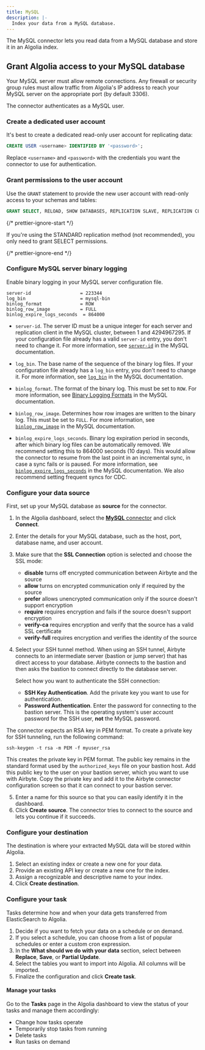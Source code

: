 ```yaml
---
title: MySQL
description: |-
  Index your data from a MySQL database.
---
```


The MySQL connector lets you read data from a MySQL database and store it in an Algolia index.

## Grant Algolia access to your MySQL database

Your MySQL server must allow remote connections.
Any firewall or security group rules must allow traffic from Algolia's IP address to reach your MySQL server on the appropriate port (by default 3306).

The connector authenticates as a MySQL user.

### Create a dedicated user account

It's best to create a dedicated read-only user account for replicating data:

```sql sql
CREATE USER <username> IDENTIFIED BY '<password>';
```

Replace `<username>` and `<password>` with the credentials
you want the connector to use for authentication.

### Grant permissions to the user account

Use the `GRANT` statement to provide the new user account with read-only access to your schemas and tables:

```sql sql
GRANT SELECT, RELOAD, SHOW DATABASES, REPLICATION SLAVE, REPLICATION CLIENT ON *.* TO <username>;
```

{/* prettier-ignore-start */}

<Note>
  If you're using the STANDARD replication method (not recommended),
  you only need to grant SELECT permissions.
</Note>

{/* prettier-ignore-end */}

### Configure MySQL server binary logging

Enable binary logging in your MySQL server configuration file.

```
server-id                  = 223344
log_bin                    = mysql-bin
binlog_format              = ROW
binlog_row_image           = FULL
binlog_expire_logs_seconds  = 864000
```

- `server-id`.
  The server ID must be a unique integer for each server and replication client in the MySQL cluster, between 1 and 4294967295.
  If your configuration file already has a valid `server-id` entry, you don't need to change it.
  For more information, see [`server-id`](https://dev.mysql.com/doc/refman/8.0/en/replication-options.html#sysvar_server_id) in the MySQL documentation.

- `log_bin`.
  The base name of the sequence of the binary log files.
  If your configuration file already has a `log_bin` entry, you don't need to change it.
  For more information, see [`log_bin`](https://dev.mysql.com/doc/refman/8.0/en/replication-options-binary-log.html#sysvar_log_bin) in the MySQL documentation.

- `binlog_format`.
  The format of the binary log. This must be set to `ROW`.
  For more information, see [Binary Logging Formats](https://dev.mysql.com/doc/refman/8.0/en/replication-options-binary-log.html#sysvar_binlog_format) in the MySQL documentation.

- `binlog_row_image`.
  Determines how row images are written to the binary log. This must be set to `FULL`.
  For more information, see [`binlog_row_image`](https://dev.mysql.com/doc/refman/8.0/en/replication-options-binary-log.html#sysvar_binlog_row_image) in the MySQL documentation.

- `binlog_expire_logs_seconds`.
  Binary log expiration period in seconds, after which binary log files can be automatically removed.
  We recommend setting this to 864000 seconds (10 days).
  This would allow the connector to resume from the last point in an incremental sync,
  in case a sync fails or is paused.
  For more information, see [`binlog_expire_logs_seconds`](https://dev.mysql.com/doc/refman/8.0/en/replication-options-binary-log.html#sysvar_binlog_row_image) in the MySQL documentation.
  We also recommend setting frequent syncs for CDC.

### Configure your data source

First, set up your MySQL database as **source** for the connector.

1. In the Algolia dashboard, select the [**MySQL** connector](https://dashboard.algolia.com/connectors/mysql/create) and click **Connect**.
1. Enter the details for your MySQL database, such as the host, port, database name, and user account.
1. Make sure that the **SSL Connection** option is selected and choose the SSL mode:
   - **disable** turns off encrypted communication between Airbyte and the source
   - **allow** turns on encrypted communication only if required by the source
   - **prefer** allows unencrypted communication only if the source doesn't support encryption
   - **require** requires encryption and fails if the source doesn't support encryption
   - **verify-ca** requires encryption and verify that the source has a valid SSL certificate
   - **verify-full** requires encryption and verifies the identity of the source
1. Select your SSH tunnel method.
   When using an SSH tunnel, Airbyte connects to an intermediate server (bastion or jump server) that has direct access to your database. Airbyte connects to the bastion and then asks the bastion to connect directly to the database server.

   Select how you want to authenticate the SSH connection:

   - **SSH Key Authentication**. Add the private key you want to use for authentication.
   - **Password Authentication**. Enter the password for connecting to the bastion server. This is the operating system's user account password for the SSH user, **not** the MySQL password.

The connector expects an RSA key in PEM format. To create a private key for SSH tunneling, run the following command:

```
ssh-keygen -t rsa -m PEM -f myuser_rsa
```

This creates the private key in PEM format. The public key remains in the standard format used by the `authorized_keys` file on your bastion host. Add this public key to the user on your bastion server, which you want to use with Airbyte. Copy the private key and add it to the Airbyte connector configuration screen so that it can connect to your bastion server.

5. Enter a name for this source so that you can easily identify it in the dashboard.
5. Click **Create source**. The connector tries to connect to the source and lets you continue if it succeeds.

### Configure your destination

The destination is where your extracted MySQL data will be stored within Algolia.

1. Select an existing index or create a new one for your data.
1. Provide an existing API key or create a new one for the index.
1. Assign a recognizable and descriptive name to your index.
1. Click **Create destination**.

### Configure your task

Tasks determine how and when your data gets transferred from ElasticSearch to Algolia.

1. Decide if you want to fetch your data on a schedule or on demand.
1. If you select a schedule, you can choose from a list of popular schedules or enter a custom cron expression.
1. In the **What should we do with your data** section, select between **Replace**, **Save**, or **Partial Update**.
1. Select the tables you want to import into Algolia. All columns will be imported.
1. Finalize the configuration and click **Create task**.

#### Manage your tasks

Go to the **Tasks** page in the Algolia dashboard to view the status of your tasks and manage them accordingly:

- Change how tasks operate
- Temporarily stop tasks from running
- Delete tasks
- Run tasks on demand
